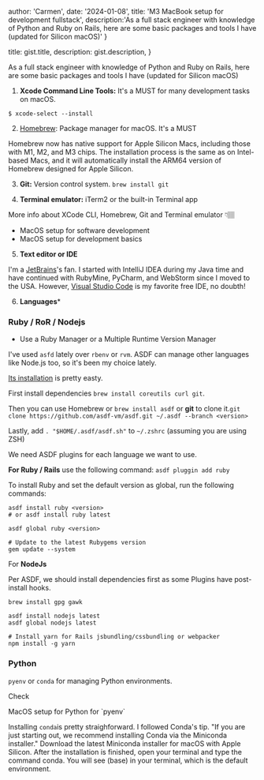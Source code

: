 
  author: 'Carmen',
  date: '2024-01-08',
  title: 'M3 MacBook setup for development fullstack',
  description:'As a full stack engineer with knowledge of Python and Ruby on Rails, here are some basic packages and tools I have (updated for Silicon macOS)'
}

  title: gist.title,
  description: gist.description,
}


As a full stack engineer with knowledge of Python and Ruby on Rails, here are some basic packages and tools I have (updated for Silicon macOS)

1. **Xcode Command Line Tools:** 
It's a MUST for many development tasks on macOS. 

 `$ xcode-select --install`

2. [Homebrew](https://brew.sh/): Package manager for macOS. It's a MUST

Homebrew now has native support for Apple Silicon Macs, including those with M1, M2, and M3 chips. The installation process is the same as on Intel-based Macs, and it will automatically install the ARM64 version of Homebrew designed for Apple Silicon.

3. **Git:** Version control system.
`brew install git`

4. **Terminal emulator:**
iTerm2 or the built-in Terminal app

More info about XCode CLI, Homebrew, Git and Terminal emulator 👇🏽

- <Link href="/gists/macos-setup-software-development" target="_blank">MacOS setup for software development</Link>

- <Link href="/gists/m3-setup-for-development-env-basics" target="_blank">MacOS setup for development basics</Link>

5. **Text editor or IDE**

I'm a [JetBrains](https://www.jetbrains.com/)'s fan. I started with IntelliJ IDEA during my Java time and have continued with RubyMine, PyCharm, and WebStorm since I moved to the USA.
However, [Visual Studio Code](https://code.visualstudio.com/) is my favorite free IDE, no doubth!  

6. **Languages***

### Ruby / RoR / Nodejs

- Use a Ruby Manager or a Multiple Runtime Version Manager

I've used `asfd` lately over `rbenv` or `rvm`. ASDF can manage other languages like Node.js too, so it's been my choice lately.  

[Its installation](https://asdf-vm.com/guide/getting-started.html) is pretty easty. 

First install dependencies `brew install coreutils curl git`.

Then you can use Homebrew or  `brew install asdf` or **git** to clone it.`git clone https://github.com/asdf-vm/asdf.git ~/.asdf --branch <version>` 

Lastly, add `. "$HOME/.asdf/asdf.sh"` to `~/.zshrc` (assuming you are using ZSH)

We need ASDF plugins for each language we want to use. 

**For Ruby / Rails** use the following command: 
`asdf pluggin add ruby`

To install Ruby and set the default version as global, run the following commands:

```
asdf install ruby <version> 
# or asdf install ruby latest

asdf global ruby <version>

# Update to the latest Rubygems version
gem update --system
```

For **NodeJs**

Per ASDF, we should install dependencies first as some Plugins have post-install hooks.

`brew install gpg gawk`

```
asdf install nodejs latest
asdf global nodejs latest

# Install yarn for Rails jsbundling/cssbundling or webpacker
npm install -g yarn

````

### Python

`pyenv` or `conda` for managing Python environments.

Check 
<Link href="/gists/m3-setup-for-development-env-python" target="_blank">MacOS setup for Python </Link> for `pyenv`

Installing `conda`is pretty straighforward. I followed Conda's tip. "If you are just starting out, we recommend installing Conda via the Miniconda installer."
Download the latest Miniconda installer for macOS with Apple Silicon. After the installation is finished, open your terminal and type the command conda. You will see (base) in your terminal, which is the default environment.




